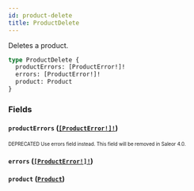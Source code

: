 ```yaml
---
id: product-delete
title: ProductDelete
---
```


Deletes a product.

```graphql
type ProductDelete {
  productErrors: [ProductError!]!
  errors: [ProductError!]!
  product: Product
}
```

### Fields

#### `productErrors` ([`[ProductError!]!`](/developer/api-reference/objects/product-error.mdx))

<sub><sup><span className="deprecatedTag">DEPRECATED</span> Use errors field instead. This field will be removed in Saleor 4.0.</sup></sub>

#### `errors` ([`[ProductError!]!`](/developer/api-reference/objects/product-error.mdx))

#### `product` ([`Product`](/developer/api-reference/objects/product.mdx))
